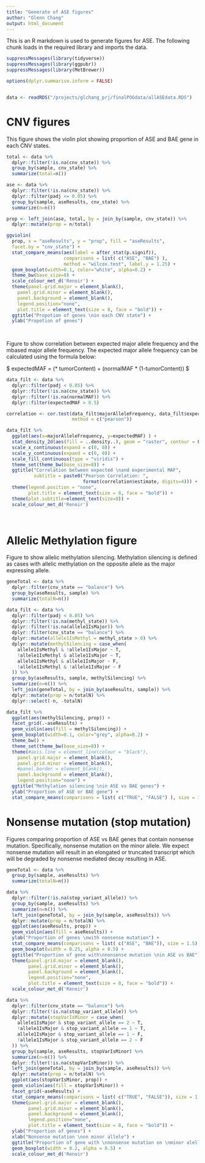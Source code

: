 ```yaml
---
title: "Generate of ASE figures"
author: "Glenn Chang"
output: html_document
---
```


This is an R markdown is used to generate figures for ASE. The following chunk loads in the required library and imports the data.

```r
suppressMessages(library(tidyverse))
suppressMessages(library(ggpubr))
suppressMessages(library(MetBrewer))

options(dplyr.summarise.inform = FALSE)


data <- readRDS("/projects/glchang_prj/finalPOGdata/allASEdata.RDS")
```

# CNV figures
This figure shows the violin plot showing proportion of ASE and BAE gene in each CNV states.

```r
total <- data %>%
  dplyr::filter(!is.na(cnv_state)) %>%
  group_by(sample, cnv_state) %>%
  summarize(total=n())

ase <- data %>%
  dplyr::filter(!is.na(cnv_state)) %>%
  dplyr::filter(padj <= 0.05) %>%
  group_by(sample, aseResults, cnv_state) %>%
  summarize(n=n())

prop <- left_join(ase, total, by = join_by(sample, cnv_state)) %>%
  dplyr::mutate(prop = n/total) 

ggviolin(
  prop, x = "aseResults", y = "prop", fill = "aseResults", 
  facet.by = "cnv_state") + 
  stat_compare_means(aes(label = after_stat(p.signif)),
                     comparisons = list( c("ASE", "BAE") ), 
                     method = "wilcox.test", label.y = 1.25) + 
  geom_boxplot(width=0.1, color="white", alpha=0.2) +
  theme_bw(base_size=8) +
  scale_colour_met_d('Renoir') +
  theme(panel.grid.major = element_blank(),
    panel.grid.minor = element_blank(),
    panel.background = element_blank(),
    legend.position="none", 
    plot.title = element_text(size = 8, face = "bold")) + 
  ggtitle("Propotion of genes \nin each CNV state") + 
  ylab("Propotion of genes") 

  
```

Figure to show correlation between expected major allele frequency and the mbased major allele frequency. The expected major allele frequency can be calculated using the formula below:

$ expectedMAF = (\frac{max(cnv.A, cnv.B)}{cnv.A + cnv.B}* tumorContent) + (normalMAF * (1-tumorContent)) $


```r
data_filt <- data %>%
  dplyr::filter(padj < 0.05) %>%
  dplyr::filter(!is.na(cnv_state)) %>%
  dplyr::filter(!is.na(normalMAF)) %>%
  dplyr::filter(expectedMAF > 0.5)

correlation <- cor.test(data_filt$majorAlleleFrequency, data_filt$expectedMAF, 
                        method = c("pearson"))

data_filt %>%
  ggplot(aes(x=majorAlleleFrequency, y=expectedMAF) ) +
  stat_density_2d(aes(fill = ..density..), geom = "raster", contour = FALSE) +
  scale_x_continuous(expand = c(0, 0)) +
  scale_y_continuous(expand = c(0, 0)) +
  scale_fill_continuous(type = "viridis") + 
  theme_set(theme_bw(base_size=8)) +
  ggtitle("Correlation between expected \nand experimental MAF", 
          subtitle = paste0("Pearson Correlation: ",
                            format(correlation$estimate, digits=4))) +
  theme(legend.position = "none", 
        plot.title = element_text(size = 8, face = "bold")) +
  theme(plot.subtitle=element_text(size=8)) + 
  scale_colour_met_d('Renoir')
  
  
```

# Allelic Methylation figure
Figure to show allelic methylation silencing. Methylation silencing is defined as cases with allelic methylation on the opposite allele as the major expressing allele. 

```r
geneTotal <- data %>%
  dplyr::filter(cnv_state == "balance") %>%
  group_by(aseResults, sample) %>%
  summarize(totalN=n())

data_filt <- data %>%
  dplyr::filter(padj < 0.05) %>%
  dplyr::filter(!is.na(methyl_state)) %>%
  dplyr::filter(!is.na(allele1IsMajor)) %>%
  dplyr::filter(cnv_state == "balance") %>%
  dplyr::mutate(allele1IsMethyl = methyl_state > 0) %>% 
  dplyr::mutate(methylSilencing = case_when(
    allele1IsMethyl & !allele1IsMajor ~ T,
    !allele1IsMethyl & allele1IsMajor ~ T,
    allele1IsMethyl & allele1IsMajor ~ F,
    !allele1IsMethyl & !allele1IsMajor ~ F
  )) %>%
  group_by(aseResults, sample, methylSilencing) %>%
  summarize(n=n()) %>%
  left_join(geneTotal, by = join_by(aseResults, sample)) %>%
  dplyr::mutate(prop = n/totalN) %>%
  dplyr::select(-n, -totalN)

data_filt %>%
  ggplot(aes(methylSilencing, prop)) +
  facet_grid(.~aseResults) + 
  geom_violin(aes(fill = methylSilencing)) +
  geom_boxplot(width=0.1, color="grey", alpha=0.2) +
  theme_bw() +
  theme_set(theme_bw(base_size=8)) +
  theme(#axis.line = element_line(colour = "black"),
    panel.grid.major = element_blank(),
    panel.grid.minor = element_blank(),
    #panel.border = element_blank(),
    panel.background = element_blank(),
    legend.position="none") + 
  ggtitle("Methylation silencing \nin ASE vs BAE genes") +
  ylab("Proportion of ASE or BAE gene") + 
  stat_compare_means(comparisons = list( c("TRUE", "FALSE") ), size = 1.5)

```


# Nonsense mutation (stop mutation)
Figures comparing proportion of ASE vs BAE genes that contain nonsense mutation. Specifically, nonsense mutation on the minor allele. We expect nonsense mutation will result in an elongated or truncated transcript which will be degraded by nonsense mediated decay resulting in ASE.

```r
geneTotal <- data %>%
  group_by(sample, aseResults) %>%
  summarize(totalN=n())

data %>%
  dplyr::filter(!is.na(stop_variant_allele)) %>%
  group_by(sample, aseResults) %>%
  summarize(n=n()) %>%
  left_join(geneTotal, by = join_by(sample, aseResults)) %>%
  dplyr::mutate(prop = n/totalN) %>%
  ggplot(aes(aseResults, prop)) + 
  geom_violin(aes(fill = aseResults)) + 
  ylab("Proportion of genes \nwith nonsense mutation") + 
  stat_compare_means(comparisons = list( c("ASE", "BAE")), size = 1.5) + 
  geom_boxplot(width = 0.25, alpha = 0.5) +
  ggtitle("Proportion of gene with\nnonsense mutation \nin ASE vs BAE") +
  theme(panel.grid.major = element_blank(),
        panel.grid.minor = element_blank(),
        panel.background = element_blank(),
        legend.position="none", 
        plot.title = element_text(size = 8, face = "bold")) +
  scale_colour_met_d('Renoir') 

```

```r
data %>%
  dplyr::filter(cnv_state == "balance") %>%
  dplyr::filter(!is.na(stop_variant_allele)) %>%
  dplyr::mutate(stopVarIsMinor = case_when(
    allele1IsMajor & stop_variant_allele == 2 ~ T, 
    !allele1IsMajor & stop_variant_allele == 1 ~ T,
    allele1IsMajor & stop_variant_allele == 1 ~ F, 
    !allele1IsMajor & stop_variant_allele == 2 ~ F
  )) %>%
  group_by(sample, aseResults, stopVarIsMinor) %>%
  summarize(n=n()) %>%
  dplyr::filter(!is.na(stopVarIsMinor)) %>%
  left_join(geneTotal, by = join_by(sample, aseResults)) %>%
  dplyr::mutate(prop = n/totalN) %>%
  ggplot(aes(stopVarIsMinor, prop)) + 
  geom_violin(aes(fill = stopVarIsMinor)) + 
  facet_grid(~aseResults) + 
  stat_compare_means(comparisons = list( c("TRUE", "FALSE")), size = 1.5) + 
  theme(panel.grid.major = element_blank(),
        panel.grid.minor = element_blank(),
        panel.background = element_blank(),
        legend.position="none",
        plot.title = element_text(size = 8, face = "bold")) +
  ylab("Proportion of genes") + 
  xlab("Nonsense mutation \non minor allele") + 
  ggtitle("Proportion of gene with \nnonsense mutation on \nminor alelle") + 
  geom_boxplot(width = 0.2, alpha = 0.5) +
  scale_colour_met_d('Renoir') 
```
